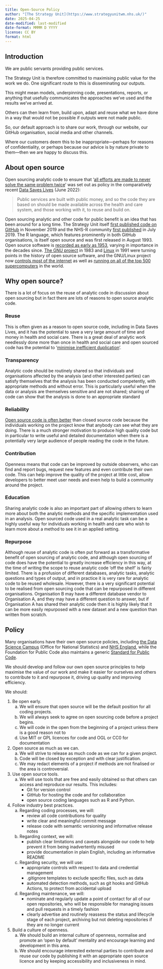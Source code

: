```yaml
---
title: Open-Source Policy
author: "[The Strategy Unit](https://www.strategyunitwm.nhs.uk/)"
date: 2025-04-25
date-modified: last-modified
date-format: MMMM D YYYY
license: CC BY
format: html
---
```


## Introduction

We are public servants providing public services.

The Strategy Unit is therefore committed to maximising public value for the work we do. One significant route to this is disseminating our outputs.

This might mean models, underpinning code, presentations, reports, or anything that usefully communicates the approaches we've used and the results we've arrived at.

Others can then learn from, build upon, adapt and reuse what we have done in a way that would not be possible if outputs were not made public.

So, our default approach is to share our work, through our website, our GitHub organisation, social media and other channels.

Where our customers deem this to be inappropriate—perhaps for reasons of confidentiality, or perhaps because our advice is by nature private to them—then we are happy to discuss this.

## About open source

Open sourcing analytic code to ensure that '[all efforts are made to never solve the same problem twice](https://github.com/nhsx/open-source-policy/blob/main/open-source-policy.md)' was set out as policy in the comparatively recent [Data Saves Lives](https://www.gov.uk/government/publications/data-saves-lives-reshaping-health-and-social-care-with-data) (June 2022):

> Public services are built with public money, and so the code they are based on should be made available across the health and care system, and those working with it, to reuse and build on.

Open sourcing analytic and other code for public benefit is an idea that has been around for a long time.
The Strategy Unit itself [first published code on GitHub](https://github.com/The-Strategy-Unit/StrategyUnitTheme/commit/c3a521c32d1a0dbe5f85f35636cece76bf58ad20) in November 2019 and the NHS-R community [first published](https://github.com/nhs-r-community/NHSRdatasets/commit/1e69c0a4bf129c002f3645d4ab09ccfae41917bc) in July 2019.
The R language, which features prominently in both GitHub organisations, is itself open source and was first released in August 1993.
Open source software is [recorded as early as 1953](https://en.wikipedia.org/wiki/History_of_free_and_open-source_software#Free_software_before_the_1980s), varying in importance in the decades since.
[The GNU project](https://en.wikipedia.org/wiki/History_of_free_and_open-source_software#Launch_of_the_free_software_movement) in 1983 and [Linux](https://en.wikipedia.org/wiki/History_of_free_and_open-source_software#Linux_(1991%E2%80%93present)) in 1991 were turning points in the history of open source software, and the GNU/Linux project now [controls most of the internet](https://www.wired.com/2016/08/linux-took-web-now-taking-world/) as well as [running on all of the top 500 supercomputers](https://www.networkworld.com/article/3568616/linux-dominates-supercomputing.html) in the world.

## Why open source?

There is a lot of focus on the reuse of analytic code in discussion about open sourcing but in fact there are lots of reasons to open source analytic code.

### Reuse

This is often given as a reason to open source code, including in Data Saves Lives, and it has the potential to save a very large amount of time and money in health and social care.
There is a great deal of analytic work needlessly done more than once in health and social care and open sourced code has the potential to '[minimise inefficient duplication](https://www.gov.uk/government/publications/better-broader-safer-using-health-data-for-research-and-analysis/better-broader-safer-using-health-data-for-research-and-analysis)'.

### Transparency

Analytic code should be routinely shared so that individuals and organisations affected by the analysis (and other interested parties) can satisfy themselves that the analysis has been conducted competently, with appropriate methods and without error.
This is particularly useful when the data or analysis are themselves sensitive and are not shared; sharing of code can show that the analysis is done to an appropriate standard

### Reliability

[Open source code is often better](https://www.freecodecamp.org/news/what-is-great-about-developing-open-source-and-what-is-not/) than closed source code because the individuals working on the project know that anybody can see what they are doing.
There is a much stronger motivation to produce high quality code but in particular to write useful and detailed documentation when there is a potentially very large audience of people reading the code in the future.

### Contribution

Openness means that code can be improved by outside observers, who can find and report bugs, request new features and even contribute their own code.
This can help improve the quality of the project at little cost, allow developers to better meet user needs and even help to build a community around the project.

### Education

Sharing analytic code is also an important part of allowing others to learn more about both the analytic methods and the specific implementation used in an analysis.
Open sourced code used in a real analytic task can be a highly useful way for individuals working in health and care who wish to learn more about a method to see it in an applied setting.

### Repurpose

Although reuse of analytic code is often put forward as a transformative benefit of open sourcing of analytic code, and although open sourcing of code does have the potential to greatly increase efficiency in this way, at the time of writing the scope to reuse analytic code 'off the shelf' is fairly limited.
There is a profusion of different databases, analytic tasks, analytic questions and types of output, and in practice it is very rare for analytic code to be reused wholesale.
However, there is a very significant potential to be realised from open sourcing code that can be repurposed in different organisations. Organisation B may have a different database vendor to Organisation A, and they may have a different question to answer, but if Organisation A has shared their analytic code then it is highly likely that it can be more easily repurposed with a new dataset and a new question than written from scratch.

## Policy

Many organisations have their own open source policies, including [the Data Science Campus](https://datasciencecampus.github.io/coding-in-the-open/) (Office for National Statistics) and [NHS England](https://github.com/nhsx/open-source-policy/blob/main/open-source-policy.md), while the Foundation for Public Code also maintains a generic [Standard for Public Code](https://standard.publiccode.net/). 

We should develop and follow our own open source principles to help maximise the value of our work and make it easier for ourselves and others to contribute to it and repurpose it, driving up quality and improving efficiency. 

We should:

1. Be open early.
    a. We will ensure that open source will be the default position for all coding projects.
    b. We will always seek to agree on open sourcing code before a project begins.
    c. We will code in the open from the beginning of a project unless there is a good reason not to
    d. Use MIT or GPL licences for code and OGL or CC0 for documentation
2. Open source as much as we can.
    a. We will strive to release as much code as we can for a given project.
    b. Code will be closed by exception and with clear justification.
    c. We may redact elements of a project if methods are not finalised or the area is controversial.
3. Use open source tools.
    a. We will use tools that are free and easily obtained so that others can access and reproduce our results. This includes:
        * Git for version control
        * GitHub for hosting the code and for collaboration
        * open source coding languages such as R and Python.
4. Follow industry best practices.
    a. Regarding coding processes, we will: 
        * review all code contributions for quality
        * write clear and meaningful commit message
        * release code with semantic versioning and informative release notes
    b. Regarding context, we will:
        * publish clear limitations and caveats alongside our code to help prevent it from being inadvertently misused
        * provide documentation in plain English, including an informative README
    c. Regarding security, we will use: 
        * appropriate controls with respect to data and credential management
        * .gitignore templates to exclude specific files, such as data
        * automated detection methods, such as git hooks and GitHub Actions, to protect from accidental upload
    d. Regarding maintenance, we will:
        * nominate and regularly update a point of contact for all of our open repositories, who will be responsible for managing issues and pull requests in a timely fashion
        * clearly advertise and routinely reassess the status and lifecycle stage of each project, archiving but not deleting repositories if they are no longer current
5. Build a culture of openness.
    a. We should build an internal culture of openness, normalise and promote an ‘open by default' mentality and encourage learning and development in this area.
    b. We should encourage interested external parties to contribute and reuse our code by publishing it with an appropriate open source licence and by keeping accessibility and inclusiveness in mind.
